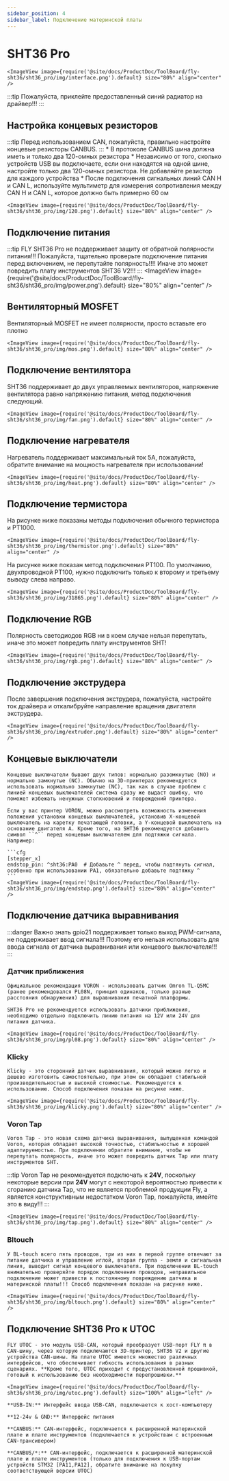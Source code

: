 ```yaml
---
sidebar_position: 4
sidebar_label: Подключение материнской платы
---
```



# SHT36 Pro


    <ImageView image={require('@site/docs/ProductDoc/ToolBoard/fly-sht36/sht36_pro/img/interface.png').default} size="80%" align="center" />


:::tip
Пожалуйста, приклейте предоставленный синий радиатор на драйвер!!!
:::



## Настройка концевых резисторов

:::tip
Перед использованием CAN, пожалуйста, правильно настройте концевые резисторы CANBUS.
:::
    * В протоколе CANBUS шина должна иметь и только два 120-омных резистора
    * Независимо от того, сколько устройств USB вы подключаете, если они находятся на одной шине, настройте только два 120-омных резистора. Не добавляйте резистор для каждого устройства
    * После подключения сигнальных линий CAN H и CAN L, используйте мультиметр для измерения сопротивления между CAN H и CAN L, которое должно быть примерно 60 ом
    
    <ImageView image={require('@site/docs/ProductDoc/ToolBoard/fly-sht36/sht36_pro/img/120.png').default} size="80%" align="center" />

## Подключение питания

:::tip
FLY SHT36 Pro не поддерживает защиту от обратной полярности питания!!! Пожалуйста, тщательно проверьте подключение питания перед включением, не перепутайте полярность!!!! Иначе это может повредить плату инструментов SHT36 V2!!!
:::
    <ImageView image={require('@site/docs/ProductDoc/ToolBoard/fly-sht36/sht36_pro/img/power.png').default} size="80%" align="center" />

## Вентиляторный MOSFET

Вентиляторный MOSFET не имеет полярности, просто вставьте его плотно

    <ImageView image={require('@site/docs/ProductDoc/ToolBoard/fly-sht36/sht36_pro/img/mos.png').default} size="80%" align="center" />

## Подключение вентилятора

SHT36 поддерживает до двух управляемых вентиляторов, напряжение вентилятора равно напряжению питания, метод подключения следующий.

    <ImageView image={require('@site/docs/ProductDoc/ToolBoard/fly-sht36/sht36_pro/img/fan.png').default} size="80%" align="center" />

## Подключение нагревателя

Нагреватель поддерживает максимальный ток 5A, пожалуйста, обратите внимание на мощность нагревателя при использовании!

    <ImageView image={require('@site/docs/ProductDoc/ToolBoard/fly-sht36/sht36_pro/img/heat.png').default} size="80%" align="center" />

## Подключение термистора

На рисунке ниже показаны методы подключения обычного термистора и PT1000.

    <ImageView image={require('@site/docs/ProductDoc/ToolBoard/fly-sht36/sht36_pro/img/thermistor.png').default} size="80%" align="center" />

На рисунке ниже показан метод подключения PT100. По умолчанию, двухпроводной PT100, нужно подключить только к второму и третьему выводу слева направо.

    <ImageView image={require('@site/docs/ProductDoc/ToolBoard/fly-sht36/sht36_pro/img/31865.png').default} size="80%" align="center" />

## Подключение RGB

Полярность светодиодов RGB ни в коем случае нельзя перепутать, иначе это может повредить плату инструментов SHT!

    <ImageView image={require('@site/docs/ProductDoc/ToolBoard/fly-sht36/sht36_pro/img/rgb.png').default} size="80%" align="center" />

## Подключение экструдера

После завершения подключения экструдера, пожалуйста, настройте ток драйвера и откалибруйте направление вращения двигателя экструдера.

    <ImageView image={require('@site/docs/ProductDoc/ToolBoard/fly-sht36/sht36_pro/img/extruder.png').default} size="80%" align="center" />

## Концевые выключатели

    Концевые выключатели бывают двух типов: нормально разомкнутые (NO) и нормально замкнутые (NC). Обычно на 3D-принтерах рекомендуется использовать нормально замкнутые (NC), так как в случае проблем с линией концевых выключателей система сразу же выдаст ошибку, что поможет избежать ненужных столкновений и повреждений принтера.

    Если у вас принтер VORON, можно рассмотреть возможность изменения положения установки концевых выключателей, установив X-концевой выключатель на каретку печатающей головки, а Y-концевой выключатель на основание двигателя A. Кроме того, на SHT36 рекомендуется добавить символ ``^`` перед концевым выключателем для подтяжки сигнала. Например:

    ```cfg
    [stepper_x]
    endstop_pin: ^sht36:PA0  # Добавьте ^ перед, чтобы подтянуть сигнал, особенно при использовании PA1, обязательно добавьте подтяжку ^
    ```
    <ImageView image={require('@site/docs/ProductDoc/ToolBoard/fly-sht36/sht36_pro/img/endstop.png').default} size="80%" align="center" />

## Подключение датчика выравнивания

:::danger Важно знать
gpio21 поддерживает только выход PWM-сигнала, не поддерживает ввод сигнала!!! Поэтому его нельзя использовать для ввода сигнала от датчика выравнивания или концевого выключателя!!!
:::

### Датчик приближения

    Официальное рекомендация VORON - использовать датчик Omron TL-Q5MC (ранее рекомендовался PL08N, принцип одинаков, только разные расстояния обнаружения) для выравнивания печатной платформы.

    SHT36 Pro не рекомендуется использовать датчики приближения, необходимо отдельно подключить линию питания на 12V или 24V для питания датчика.
    
    <ImageView image={require('@site/docs/ProductDoc/ToolBoard/fly-sht36/sht36_pro/img/pl08.png').default} size="80%" align="center" />


### Klicky

    Klicky - это сторонний датчик выравнивания, который можно легко и дешево изготовить самостоятельно, при этом он обладает стабильной производительностью и высокой стоимостью. Рекомендуется к использованию. Способ подключения показан на рисунке ниже.

    <ImageView image={require('@site/docs/ProductDoc/ToolBoard/fly-sht36/sht36_pro/img/klicky.png').default} size="80%" align="center" />

### Voron Tap

    Voron Tap - это новая схема датчика выравнивания, выпущенная командой Voron, которая обладает высокой точностью, стабильностью и хорошей адаптируемостью. При подключении обратите внимание, чтобы не перепутать полярность, иначе это может повредить датчик Tap или плату инструментов SHT.

:::tip
Voron Tap не рекомендуется подключать к **24V**, поскольку некоторые версии при **24V** могут с некоторой вероятностью привести к сгоранию датчика Tap, что не является проблемой продукции Fly, а является конструктивным недостатком Voron Tap, пожалуйста, имейте это в виду!!!
:::

    <ImageView image={require('@site/docs/ProductDoc/ToolBoard/fly-sht36/sht36_pro/img/tap.png').default} size="80%" align="center" />

### Bltouch

    У BL-touch всего пять проводов, три из них в первой группе отвечают за питание датчика и управление иглой, вторая группа - земля и сигнальная линия, выводит сигнал концевого выключателя. При подключении BL-touch внимательно проверяйте порядок подключения проводов, неправильное подключение может привести к постоянному повреждению датчика и материнской платы!!! Способ подключения показан на рисунке ниже.

    <ImageView image={require('@site/docs/ProductDoc/ToolBoard/fly-sht36/sht36_pro/img/bltouch.png').default} size="80%" align="center" />


## Подключение SHT36 Pro к UTOC

    FLY UTOC - это модуль USB-CAN, который преобразует USB-порт FLY π в CAN-шину, через которую подключаются 3D-принтер, SHT36 V2 и другие устройства CAN-шины. На плате UTOC имеется множество различных интерфейсов, что обеспечивает гибкость использования в разных сценариях. **Кроме того, UTOC приходит с предустановленной прошивкой, готовый к использованию без необходимости перепрошивки.**

    <ImageView image={require('@site/docs/ProductDoc/ToolBoard/fly-sht36/sht36_pro/img/utoc.png').default} size="100%" align="left" />

    **USB-IN:** Интерфейс ввода USB-CAN, подключается к хост-компьютеру

    **12-24v & GND:** Интерфейс питания

    **CANBUS:** CAN-интерфейс, подключается к расширенной материнской плате и плате инструментов (подключается к устройствам с встроенным CAN-трансивером)

    **CANBUS/*:** CAN-интерфейс, подключается к расширенной материнской плате и плате инструментов (только для подключения к USB-портам устройств STM32 [PA11,PA12], обратите внимание на покупку соответствующей версии UTOC)